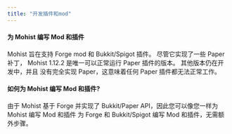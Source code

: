 ```yaml
---
title: "开发插件和mod"
---
```


#### 为 Mohist 编写 Mod 和插件

Mohist 旨在支持 Forge mod 和 Bukkit/Spigot 插件。
尽管它实现了一些 Paper 补丁， Mohist 1.12.2 是唯一可以正常运行 Paper 插件的版本。
其他版本仍在开发中，并且 没有完全实现 Paper，这意味着任何 Paper 插件都无法正常工作。

#### 如何为 Mohist 编写 Mod 和插件?

由于 Mohist 基于 Forge 并实现了 Bukkit/Paper API，因此您可以像您一样为 Mohist 编写 Mod 和插件 为 Forge 和 Bukkit/Spigot 编写 Mod 和插件，无需额外步骤。
